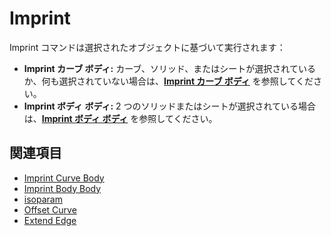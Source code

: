 
# Imprint

<Reference shortcut="Shift + I" command="Imprint" button="Im vorgeschlagenen Befehlsmenü" buttonIcon="button-imprint" />

Imprint コマンドは選択されたオブジェクトに基づいて実行されます：
   - **Imprint カーブ ボディ:** カーブ、ソリッド、またはシートが選択されているか、何も選択されていない場合は、[**Imprint カーブ ボディ**](imprint-curve-body) を参照してください。
   - **Imprint ボディ ボディ:** 2 つのソリッドまたはシートが選択されている場合は、[**Imprint ボディ ボディ**](imprint-body-body) を参照してください。

## 関連項目
- [Imprint Curve Body](imprint-curve-body)
- [Imprint Body Body](imprint-body-body)
- [isoparam](isoparam)
- [Offset Curve](offset-curve)
- [Extend Edge](extend-edge)
